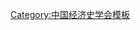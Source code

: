 {{Navbox
| name   = 中国经济史学会第二届理事会
| title  = [[中国经济史学会]]第二届理事会
| above  = 1993年10月－1998年
| bodyclass = hlist
| group1 = 会长
| list1  = [[吴承明]]
| group2 = 副会长
| list2  = 
* [[刘国光 (经济学家)|刘国光]]
* [[宋则行]]
* [[张仲礼]]
* [[郑学檬]]
* [[经君健]]（增补）
| group3 = 秘书长
| list3  = [[经君健]]
| group4 = 
| list4  = 
| group5 = 
| list5  = 
| group6 = 
| list6  = 
}}<noinclude>
{{collapsible option}}
[[Category:中国经济史学会模板]]
</noinclude>